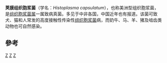 {{Speciesbox
| taxon = Histoplasma capsulatum
| authority = Darling, 1906
}}
'''荚膜组织胞浆菌'''（学名：''Histoplasma capsulatum''），也称美洲型组织胞浆菌，是[[组织胞浆菌属|组织胞浆菌属]]一属致病真菌。多见于中非各国，中国近年也有报道。该菌可致犬、猫和人常发的高度接触性传染性[[组织胞浆菌|组织胞浆菌]]病，而奶牛、马、羊、猪及啮齿类动物也可自然感染。

==參考==
{{reflist}}

{{真菌}}
{{真菌病}}
{{Taxonbar}}
[[Category:真菌形態學與解剖學|Z]]
[[Category:真菌性疾病|Z]]
[[Category:爪甲团囊菌目|Z]]